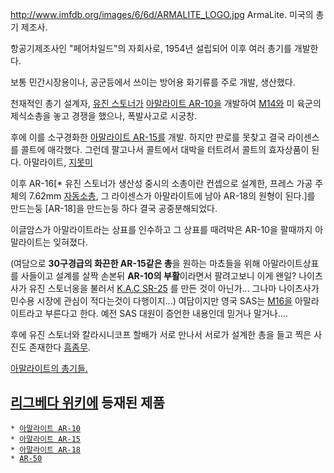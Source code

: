 http://www.imfdb.org/images/6/6d/ARMALITE_LOGO.jpg
ArmaLite. 미국의 총기 제조사.

항공기제조사인 "페어차일드"의 자회사로, 1954년 설립되어 이후 여러 총기를 개발한다.

보통 민간시장용이나, 공군등에서 쓰이는 방어용 화기류를 주로 개발, 생산했다.

천재적인 총기 설계자, [[유진 스토너]]가 [[아말라이트 AR-10]]을 개발하여 [[M14]]와 미 육군의 제식소총을 놓고 경쟁을 했으나, 폭발사고로 시궁창.

후에 이를 소구경화한 [[아말라이트 AR-15]]를 개발. 하지만 판로를 못찾고 결국 라이센스를 콜트에 매각했다. 그런데 팔고나서 콜트에서 대박을 터트려서 콜트의 효자상품이 된다. 아말라이트, [[지못미]]

이후 AR-16[* 유진 스토너가 생산성 중시의 소총이란 컨셉으로 설계한, 프레스 가공 주체의 7.62mm [[자동소총]], 그 라이센스가 아말라이트에 남아 AR-18의 원형이 된다.]를 만드는둥 [AR-18]을 만드는둥 하다 결국 공중분해되었다. 

이글암스가 아말라이트라는 상표를 인수하고 그 상표를 때려박은 AR-10을 팔때까지 아말라이트는 잊혀졌다.

(여담으로 '''30구경급의 화끈한 AR-15같은 총'''을 원하는 마쵸들을 위해  아말라이트상표를 사들이고 설계를 살짝 손본뒤 '''AR-10의 부활'''이라면서 팔려고보니 이게 왠일? 나이츠사가 유진 스토너옹을 불러서 [[K.A.C SR-25]] 를 만든 것이 아닌가... 그나마 나이츠사가 민수용 시장에 관심이 적다는것이 다행이지...)
여담이지만 영국 SAS는 [[M16]]을 아말라이트라고 부른다고 한다. 예전 SAS 대원이 증언한 내용인데 믿거나 말거나....

후에 유진 스토너와 칼라시니코프 할배가 서로 만나서 서로가 설계한 총을 들고 찍은 사진도 존재한다 [[흠좀무]].

[http://www.imfdb.org/wiki/ArmaLite 아말라이트의 총기들.]

== [[리그베다 위키]]에 등재된 제품 ==
 * [[아말라이트 AR-10]]
 * [[아말라이트 AR-15]]
 * [[아말라이트 AR-18]]
 * [[AR-50]]
